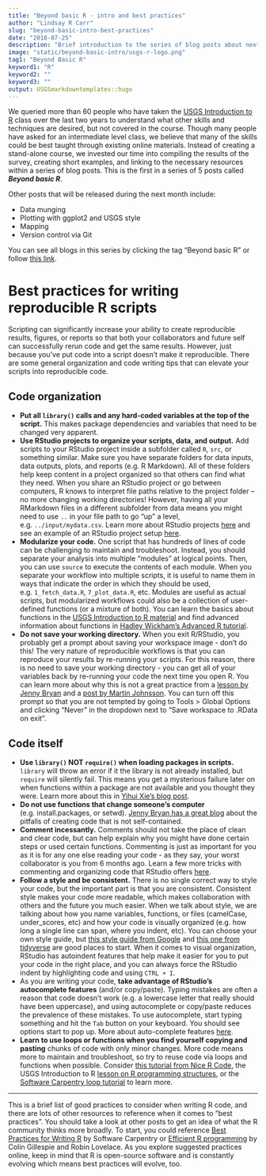 ```yaml
---
title: "Beyond basic R - intro and best practices"
author: "Lindsay R Carr"
slug: "beyond-basic-intro-best-practices"
date: "2018-07-25"
description: "Brief introduction to the series of blog posts about next steps after learning basic R, plus some tips on best practices for scripting in R."
image: "static/beyond-basic-intro/usgs-r-logo.png"
tag1: "Beyond Basic R"
keyword1: "R"
keyword2: ""
keyword3: ""
output: USGSmarkdowntemplates::hugo
---
```


We queried more than 60 people who have taken the [USGS Introduction to R](http://owi.usgs.gov/R/training-curriculum/intro-curriculum) class over the last two years to understand what other skills and techniques are desired, but not covered in the course. Though many people have asked for an intermediate level class, we believe that many of the skills could be best taught through existing online materials. Instead of creating a stand-alone course, we invested our time into compiling the results of the survey, creating short examples, and linking to the necessary resources within a series of blog posts. This is the first in a series of 5 posts called **_Beyond basic R_**. 

Other posts that will be released during the next month include:

* Data munging
* Plotting with ggplot2 and USGS style
* Mapping
* Version control via Git

You can see all blogs in this series by clicking the tag “Beyond basic R” or follow [this link](http://dev-owi.usgs.gov/blog/tags/beyond-basic-r/).

# Best practices for writing reproducible R scripts

Scripting can significantly increase your ability to create reproducible results, figures, or reports so that both your collaborators and future self can successfully rerun code and get the same results. However, just because you’ve put code into a script doesn’t make it reproducible. There are some general organization and code writing tips that can elevate your scripts into reproducible code. 

## Code organization

* **Put all `library()` calls and any hard-coded variables at the top of the script.** This makes package dependencies and variables that need to be changed very apparent.
* **Use RStudio projects to organize your scripts, data, and output.** Add scripts to your RStudio project inside a subfolder called `R`, `src`, or something similar. Make sure you have separate folders for data inputs, data outputs, plots, and reports (e.g. R Markdown). All of these folders help keep content in a project organized so that others can find what they need. When you share an RStudio project or go between computers, R knows to interpret file paths relative to the project folder -- no more changing working directories! However, having all your RMarkdown files in a different subfolder from data means you might need to use `..` in your file path to go “up” a level, e.g. `../input/mydata.csv`. Learn more about RStudio projects [here](https://support.rstudio.com/hc/en-us/articles/200526207-Using-Projects) and see an example of an RStudio project setup [here](https://github.com/USGS-R/exampleRproj).
* **Modularize your code.** One script that has hundreds of lines of code can be challenging to maintain and troubleshoot. Instead, you should separate your analysis into multiple “modules” at logical points. Then, you can use `source` to execute the contents of each module. When you separate your workflow into multiple scripts, it is useful to name them in ways that indicate the order in which they should be used, e.g. `1_fetch_data.R`, `7_plot_data.R`, etc. Modules are useful as actual scripts, but modularized workflows could also be a collection of user-defined functions (or a mixture of both). You can learn the basics about functions in the [USGS Introduction to R material](https://owi.usgs.gov/R/training-curriculum/intro-curriculum/Reproduce/#functions-in-r) and find advanced information about functions in [Hadley Wickham’s Advanced R tutorial](http://adv-r.had.co.nz/Functions.html). 
* **Do not save your working directory.** When you exit R/RStudio, you probably get a prompt about saving your workspace image - don’t do this! The very nature of reproducible workflows is that you can reproduce your results by re-running your scripts. For this reason, there is no need to save your working directory - you can get all of your variables back by re-running your code the next time you open R. You can learn more about why this is not a great practice from a [lesson by Jenny Bryan](http://stat545.com/block002_hello-r-workspace-wd-project.html#workspace-.rdata) and a [post by Martin Johnsson](https://onunicornsandgenes.blog/2017/04/02/using-r-dont-save-your-workspace/). You can turn off this prompt so that you are not tempted by going to Tools > Global Options and clicking “Never” in the dropdown next to “Save workspace to .RData on exit”.

## Code itself

* **Use `library()` NOT `require()` when loading packages in scripts.** `library` will throw an error if it the library is not already installed, but `require` will silently fail. This means you get a mysterious failure later on when functions within a package are not available and you thought they were. Learn more about this in [Yihui Xie’s blog post](https://yihui.name/en/2014/07/library-vs-require/).
* **Do not use functions that change someone’s computer** (e.g. install.packages, or setwd). [Jenny Bryan has a great blog](https://www.tidyverse.org/articles/2017/12/workflow-vs-script/) about the pitfalls of creating code that is not self-contained.
* **Comment incessantly.** Comments should not take the place of clean and clear code, but can help explain why you might have done certain steps or used certain functions. Commenting is just as important for you as it is for any one else reading your code - as they say, your worst collaborator is you from 6 months ago. Learn a few more tricks with commenting and organizing code that RStudio offers [here](https://support.rstudio.com/hc/en-us/articles/200484568-Code-Folding-and-Sections).
* **Follow a style and be consistent.** There is no single correct way to style your code, but the important part is that you are consistent. Consistent style makes your code more readable, which makes collaboration with others and the future you much easier. When we talk about style, we are talking about how you name variables, functions, or files (camelCase, under_scores, etc) and how your code is visually organized (e.g. how long a single line can span, where you indent, etc). You can choose your own style guide, but [this style guide from Google](https://google.github.io/styleguide/Rguide.xml) and [this one from tidyverse](http://style.tidyverse.org/) are good places to start. When it comes to visual organization, RStudio has autoindent features that help make it easier for you to put your code in the right place, and you can always force the RStudio indent by highlighting code and using `CTRL + I`. 
* As you are writing your code, **take advantage of RStudio’s autocomplete features** (and/or copy/paste). Typing mistakes are often a reason that code doesn’t work (e.g. a lowercase letter that really should have been uppercase), and using autocomplete or copy/paste reduces the prevalence of these mistakes. To use autocomplete, start typing something and hit the `Tab` button on your keyboard. You should see options start to pop up. More about auto-complete features [here](https://support.rstudio.com/hc/en-us/articles/205273297-Code-Completion).
* **Learn to use loops or functions when you find yourself copying and pasting** chunks of code with only minor changes. More code means more to maintain and troubleshoot, so try to reuse code via loops and functions when possible. Consider [this tutorial from Nice R Code](https://nicercode.github.io/guides/repeating-things/), the USGS Introduction to R [lesson on R programming structures](https://owi.usgs.gov/R/training-curriculum/intro-curriculum/Reproduce/), or the [Software Carpentry loop tutorial](https://swcarpentry.github.io/r-novice-inflammation/15-supp-loops-in-depth/) to learn more.

***

This is a brief list of good practices to consider when writing R code, and there are lots of other resources to reference when it comes to “best practices”. You should take a look at other posts to get an idea of what the R community thinks more broadly. To start, you could reference [Best Practices for Writing R](https://swcarpentry.github.io/r-novice-inflammation/06-best-practices-R/) by Software Carpentry or [Efficient R programming](https://csgillespie.github.io/efficientR/coding-style.html) by Colin Gillespie and Robin Lovelace. As you explore suggested practices online, keep in mind that R is open-source software and is constantly evolving which means best practices will evolve, too.
